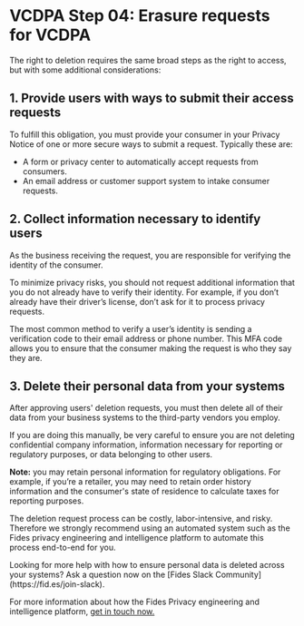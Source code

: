 
# VCDPA Step 04: Erasure requests for VCDPA

The right to deletion requires the same broad steps as the right to access, but with some additional considerations:

## 1. Provide users with ways to submit their access requests

To fulfill this obligation, you must provide your consumer in your Privacy Notice of one or more secure ways to submit a request. Typically these are:

- A form or privacy center to automatically accept requests from consumers.
- An email address or customer support system to intake consumer requests.

## 2. Collect information necessary to identify users

As the business receiving the request, you are responsible for verifying the identity of the consumer.

To minimize privacy risks, you should not request additional information that you do not already have to verify their identity. For example, if you don’t already have their driver’s license, don’t ask for it to process privacy requests.

The most common method to verify a user’s identity is sending a verification code to their email address or phone number. This MFA code allows you to ensure that the consumer making the request is who they say they are.

## 3. Delete their personal data from your systems

After approving users' deletion requests, you must then delete all of their data from your business systems to the third-party vendors you employ. 

If you are doing this manually, be very careful to ensure you are not deleting confidential company information, information necessary for reporting or regulatory purposes, or data belonging to other users.

**Note:** you may retain personal information for regulatory obligations. For example, if you’re a retailer, you may need to retain order history information and the consumer's state of residence to calculate taxes for reporting purposes.

The deletion request process can be costly, labor-intensive, and risky. Therefore we strongly recommend using an automated system such as the Fides privacy engineering and intelligence platform to automate this process end-to-end for you.

<Callout emoji="" type="info">
Looking for more help with how to ensure personal data is deleted across your systems? Ask a question now on the [Fides Slack Community](https://fid.es/join-slack).

For more information about how the Fides Privacy engineering and intelligence platform, [get in touch now.](https://ethyca.com/book-demo)
</Callout>
